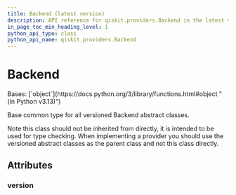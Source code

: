 ```yaml
---
title: Backend (latest version)
description: API reference for qiskit.providers.Backend in the latest version of qiskit
in_page_toc_min_heading_level: 1
python_api_type: class
python_api_name: qiskit.providers.Backend
---
```


# Backend

<Class id="qiskit.providers.Backend" isDedicatedPage={true} github="https://github.com/Qiskit/qiskit/tree/stable/2.1/qiskit/providers/backend.py#L26-L35" signature="qiskit.providers.Backend" modifiers="class">
  Bases: [`object`](https://docs.python.org/3/library/functions.html#object "(in Python v3.13)")

  Base common type for all versioned Backend abstract classes.

  Note this class should not be inherited from directly, it is intended to be used for type checking. When implementing a provider you should use the versioned abstract classes as the parent class and not this class directly.

  ## Attributes

  ### version

  <Attribute id="qiskit.providers.Backend.version" attributeValue="0" />
</Class>

